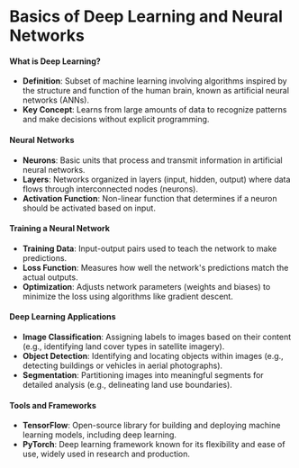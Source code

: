 # Basics of Deep Learning and Neural Networks

#### What is Deep Learning?
- **Definition**: Subset of machine learning involving algorithms inspired by the structure and function of the human brain, known as artificial neural networks (ANNs).
- **Key Concept**: Learns from large amounts of data to recognize patterns and make decisions without explicit programming.

#### Neural Networks
- **Neurons**: Basic units that process and transmit information in artificial neural networks.
- **Layers**: Networks organized in layers (input, hidden, output) where data flows through interconnected nodes (neurons).
- **Activation Function**: Non-linear function that determines if a neuron should be activated based on input.

#### Training a Neural Network
- **Training Data**: Input-output pairs used to teach the network to make predictions.
- **Loss Function**: Measures how well the network's predictions match the actual outputs.
- **Optimization**: Adjusts network parameters (weights and biases) to minimize the loss using algorithms like gradient descent.

#### Deep Learning Applications
- **Image Classification**: Assigning labels to images based on their content (e.g., identifying land cover types in satellite imagery).
- **Object Detection**: Identifying and locating objects within images (e.g., detecting buildings or vehicles in aerial photographs).
- **Segmentation**: Partitioning images into meaningful segments for detailed analysis (e.g., delineating land use boundaries).

#### Tools and Frameworks
- **TensorFlow**: Open-source library for building and deploying machine learning models, including deep learning.
- **PyTorch**: Deep learning framework known for its flexibility and ease of use, widely used in research and production.

